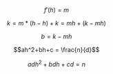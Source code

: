 
$$f'(h)=m$$

$$k = m*(h-h)+k = mh+(k-mh)$$

$$b = k-mh$$

                                                          
$$ah^2+bh+c = \frac{n}{d}$$

                              
$$adh^2+bdh+cd = n$$
      

